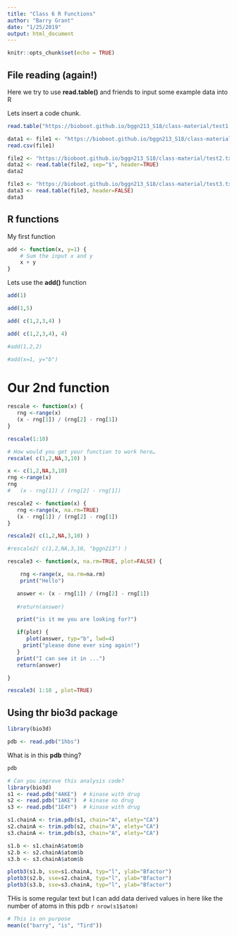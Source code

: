 ```yaml
---
title: "Class 6 R Functions"
author: "Barry Grant"
date: "1/25/2019"
output: html_document
---
```


```r
knitr::opts_chunk$set(echo = TRUE)
```

## File reading (again!)

Here we try to use **read.table()** and friends to input some example data into R

Lets insert a code chunk. 

```r
read.table("https://bioboot.github.io/bggn213_S18/class-material/test1.txt", header=TRUE, sep=",")
```

```r
data1 <- file1 <- "https://bioboot.github.io/bggn213_S18/class-material/test1.txt"
read.csv(file1)

```


```r
file2 <- "https://bioboot.github.io/bggn213_S18/class-material/test2.txt"
data2 <- read.table(file2, sep="$", header=TRUE)
data2
```

```r
file3 <- "https://bioboot.github.io/bggn213_S18/class-material/test3.txt"
data3 <- read.table(file3, header=FALSE)
data3
```

## R functions

My first function

```r
add <- function(x, y=1) {  
    # Sum the input x and y
    x + y
}
```

Lets use the **add()** function

```r
add(1)
```

```r
add(1,5)
```

```r
add( c(1,2,3,4) )
```

```r
add( c(1,2,3,4), 4)
```


```r
#add(1,2,2)
```

```r
#add(x=1, y="b")
```

# Our 2nd function

```r
rescale <- function(x) {
   rng <-range(x)
   (x - rng[1]) / (rng[2] - rng[1])
}

```

```r
rescale(1:10)
```

```r
# How would you get your function to work here…
rescale( c(1,2,NA,3,10) )

```

```r
x <- c(1,2,NA,3,10)
rng <-range(x)
rng
#   (x - rng[1]) / (rng[2] - rng[1])
```


```r
rescale2 <- function(x) {
   rng <-range(x, na.rm=TRUE)
   (x - rng[1]) / (rng[2] - rng[1])
}

```

```r
rescale2( c(1,2,NA,3,10) )
```

```r
#rescale2( c(1,2,NA,3,10, "bggn213") )
```

```r
rescale3 <- function(x, na.rm=TRUE, plot=FALSE) {

    rng <-range(x, na.rm=na.rm)
    print("Hello")

   answer <- (x - rng[1]) / (rng[2] - rng[1])
   
   #return(answer)

   print("is it me you are looking for?")

   if(plot) { 
      plot(answer, typ="b", lwd=4) 
     print("please done ever sing again!")
   }
   print("I can see it in ...")
   return(answer)

}

```


```r
rescale3( 1:10 , plot=TRUE)
```


## Using thr bio3d package 

```r
library(bio3d)
```


```r
pdb <- read.pdb("1hbs")
```

What is in this **pdb** thing?

```r
pdb
```


```r
# Can you improve this analysis code?
library(bio3d)
s1 <- read.pdb("4AKE")  # kinase with drug
s2 <- read.pdb("1AKE")  # kinase no drug
s3 <- read.pdb("1E4Y")  # kinase with drug

s1.chainA <- trim.pdb(s1, chain="A", elety="CA")
s2.chainA <- trim.pdb(s2, chain="A", elety="CA")
s3.chainA <- trim.pdb(s3, chain="A", elety="CA")

s1.b <- s1.chainA$atom$b
s2.b <- s2.chainA$atom$b
s3.b <- s3.chainA$atom$b

plotb3(s1.b, sse=s1.chainA, typ="l", ylab="Bfactor")
plotb3(s2.b, sse=s2.chainA, typ="l", ylab="Bfactor")
plotb3(s3.b, sse=s3.chainA, typ="l", ylab="Bfactor")
```


THis is some regular text but I can add data derived values in here like the number of atoms in this pdb `r nrow(s1$atom)`

```r
# This is on purpose 
mean(c("barry", "is", "Tird"))
```















